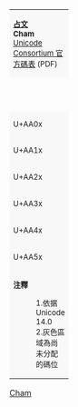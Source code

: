 {| class="wikitable nounderlines" style="border-collapse:collapse;background:#FFFFFF;font-size:large;text-align:center"
| colspan="17" style="background:#F8F8F8;font-size:small" | '''[[占文 (Unicode區段)|占文]]'''<br />'''Cham'''{{ref label|UAA00_as_of_Unicode_version|1}}{{ref label|UAA00_grey|2}}<br />[https://www.unicode.org/charts/PDF/UAA00.pdf Unicode Consortium 官方碼表] (PDF)
|- style="background:#F8F8F8;font-size:small"
| style="width:45pt" | &nbsp; || style="width:20pt"  | 0 || style="width:20pt"  | 1 || style="width:20pt"  | 2 || style="width:20pt"  | 3 || style="width:20pt"  | 4 || style="width:20pt"  | 5 || style="width:20pt"  | 6 || style="width:20pt"  | 7 || style="width:20pt"  | 8 || style="width:20pt"  | 9 || style="width:20pt"  | A || style="width:20pt"  | B || style="width:20pt"  | C || style="width:20pt"  | D || style="width:20pt"  | E || style="width:20pt"  | F
|-
| style="background:#F8F8F8;font-size:small" | U+AA0x
| style="font-family:Noto Sans Cham, Code2000;" title="U+AA00: CHAM LETTER A" | ꨀ
| style="font-family:Noto Sans Cham, Code2000;" title="U+AA01: CHAM LETTER I" | ꨁ
| style="font-family:Noto Sans Cham, Code2000;" title="U+AA02: CHAM LETTER U" | ꨂ
| style="font-family:Noto Sans Cham, Code2000;" title="U+AA03: CHAM LETTER E" | ꨃ
| style="font-family:Noto Sans Cham, Code2000;" title="U+AA04: CHAM LETTER AI" | ꨄ
| style="font-family:Noto Sans Cham, Code2000;" title="U+AA05: CHAM LETTER O" | ꨅ
| style="font-family:Noto Sans Cham, Code2000;" title="U+AA06: CHAM LETTER KA" | ꨆ
| style="font-family:Noto Sans Cham, Code2000;" title="U+AA07: CHAM LETTER KHA" | ꨇ
| style="font-family:Noto Sans Cham, Code2000;" title="U+AA08: CHAM LETTER GA" | ꨈ
| style="font-family:Noto Sans Cham, Code2000;" title="U+AA09: CHAM LETTER GHA" | ꨉ
| style="font-family:Noto Sans Cham, Code2000;" title="U+AA0A: CHAM LETTER NGUE" | ꨊ
| style="font-family:Noto Sans Cham, Code2000;" title="U+AA0B: CHAM LETTER NGA" | ꨋ
| style="font-family:Noto Sans Cham, Code2000;" title="U+AA0C: CHAM LETTER CHA" | ꨌ
| style="font-family:Noto Sans Cham, Code2000;" title="U+AA0D: CHAM LETTER CHHA" | ꨍ
| style="font-family:Noto Sans Cham, Code2000;" title="U+AA0E: CHAM LETTER JA" | ꨎ
| style="font-family:Noto Sans Cham, Code2000;" title="U+AA0F: CHAM LETTER JHA" | ꨏ
|-
| style="background:#F8F8F8;font-size:small" | U+AA1x
| style="font-family:Noto Sans Cham, Code2000;" title="U+AA10: CHAM LETTER NHUE" | ꨐ
| style="font-family:Noto Sans Cham, Code2000;" title="U+AA11: CHAM LETTER NHA" | ꨑ
| style="font-family:Noto Sans Cham, Code2000;" title="U+AA12: CHAM LETTER NHJA" | ꨒ
| style="font-family:Noto Sans Cham, Code2000;" title="U+AA13: CHAM LETTER TA" | ꨓ
| style="font-family:Noto Sans Cham, Code2000;" title="U+AA14: CHAM LETTER THA" | ꨔ
| style="font-family:Noto Sans Cham, Code2000;" title="U+AA15: CHAM LETTER DA" | ꨕ
| style="font-family:Noto Sans Cham, Code2000;" title="U+AA16: CHAM LETTER DHA" | ꨖ
| style="font-family:Noto Sans Cham, Code2000;" title="U+AA17: CHAM LETTER NUE" | ꨗ
| style="font-family:Noto Sans Cham, Code2000;" title="U+AA18: CHAM LETTER NA" | ꨘ
| style="font-family:Noto Sans Cham, Code2000;" title="U+AA19: CHAM LETTER DDA" | ꨙ
| style="font-family:Noto Sans Cham, Code2000;" title="U+AA1A: CHAM LETTER PA" | ꨚ
| style="font-family:Noto Sans Cham, Code2000;" title="U+AA1B: CHAM LETTER PPA" | ꨛ
| style="font-family:Noto Sans Cham, Code2000;" title="U+AA1C: CHAM LETTER PHA" | ꨜ
| style="font-family:Noto Sans Cham, Code2000;" title="U+AA1D: CHAM LETTER BA" | ꨝ
| style="font-family:Noto Sans Cham, Code2000;" title="U+AA1E: CHAM LETTER BHA" | ꨞ
| style="font-family:Noto Sans Cham, Code2000;" title="U+AA1F: CHAM LETTER MUE" | ꨟ
|-
| style="background:#F8F8F8;font-size:small" | U+AA2x
| style="font-family:Noto Sans Cham, Code2000;" title="U+AA20: CHAM LETTER MA" | ꨠ
| style="font-family:Noto Sans Cham, Code2000;" title="U+AA21: CHAM LETTER BBA" | ꨡ
| style="font-family:Noto Sans Cham, Code2000;" title="U+AA22: CHAM LETTER YA" | ꨢ
| style="font-family:Noto Sans Cham, Code2000;" title="U+AA23: CHAM LETTER RA" | ꨣ
| style="font-family:Noto Sans Cham, Code2000;" title="U+AA24: CHAM LETTER LA" | ꨤ
| style="font-family:Noto Sans Cham, Code2000;" title="U+AA25: CHAM LETTER VA" | ꨥ
| style="font-family:Noto Sans Cham, Code2000;" title="U+AA26: CHAM LETTER SSA" | ꨦ
| style="font-family:Noto Sans Cham, Code2000;" title="U+AA27: CHAM LETTER SA" | ꨧ
| style="font-family:Noto Sans Cham, Code2000;" title="U+AA28: CHAM LETTER HA" | ꨨ
| style="font-family:Noto Sans Cham, Code2000;" title="U+AA29: CHAM VOWEL SIGN AA" | ꨩ
| style="font-family:Noto Sans Cham, Code2000;" title="U+AA2A: CHAM VOWEL SIGN I" | ꨪ
| style="font-family:Noto Sans Cham, Code2000;" title="U+AA2B: CHAM VOWEL SIGN II" | ꨫ
| style="font-family:Noto Sans Cham, Code2000;" title="U+AA2C: CHAM VOWEL SIGN EI" | ꨬ
| style="font-family:Noto Sans Cham, Code2000;" title="U+AA2D: CHAM VOWEL SIGN U" | ꨭ
| style="font-family:Noto Sans Cham, Code2000;" title="U+AA2E: CHAM VOWEL SIGN OE" | ꨮ
| style="font-family:Noto Sans Cham, Code2000;" title="U+AA2F: CHAM VOWEL SIGN O" | ꨯ
|-
| style="background:#F8F8F8;font-size:small" | U+AA3x
| style="font-family:Noto Sans Cham, Code2000;" title="U+AA30: CHAM VOWEL SIGN AI" | ꨰ
| style="font-family:Noto Sans Cham, Code2000;" title="U+AA31: CHAM VOWEL SIGN AU" | ꨱ
| style="font-family:Noto Sans Cham, Code2000;" title="U+AA32: CHAM VOWEL SIGN UE" | ꨲ
| style="font-family:Noto Sans Cham, Code2000;" title="U+AA33: CHAM CONSONANT SIGN YA" | ꨳ
| style="font-family:Noto Sans Cham, Code2000;" title="U+AA34: CHAM CONSONANT SIGN RA" | ꨴ
| style="font-family:Noto Sans Cham, Code2000;" title="U+AA35: CHAM CONSONANT SIGN LA" | ꨵ
| style="font-family:Noto Sans Cham, Code2000;" title="U+AA36: CHAM CONSONANT SIGN WA" | ꨶ
| title="Reserved" style="background-color:#CCCCCC;" |  
| title="Reserved" style="background-color:#CCCCCC;" |  
| title="Reserved" style="background-color:#CCCCCC;" |  
| title="Reserved" style="background-color:#CCCCCC;" |  
| title="Reserved" style="background-color:#CCCCCC;" |  
| title="Reserved" style="background-color:#CCCCCC;" |  
| title="Reserved" style="background-color:#CCCCCC;" |  
| title="Reserved" style="background-color:#CCCCCC;" |  
| title="Reserved" style="background-color:#CCCCCC;" |  
|-
| style="background:#F8F8F8;font-size:small" | U+AA4x
| style="font-family:Noto Sans Cham, Code2000;" title="U+AA40: CHAM LETTER FINAL K" | ꩀ
| style="font-family:Noto Sans Cham, Code2000;" title="U+AA41: CHAM LETTER FINAL G" | ꩁ
| style="font-family:Noto Sans Cham, Code2000;" title="U+AA42: CHAM LETTER FINAL NG" | ꩂ
| style="font-family:Noto Sans Cham, Code2000;" title="U+AA43: CHAM CONSONANT SIGN FINAL NG" | ꩃ
| style="font-family:Noto Sans Cham, Code2000;" title="U+AA44: CHAM LETTER FINAL CH" | ꩄ
| style="font-family:Noto Sans Cham, Code2000;" title="U+AA45: CHAM LETTER FINAL T" | ꩅ
| style="font-family:Noto Sans Cham, Code2000;" title="U+AA46: CHAM LETTER FINAL N" | ꩆ
| style="font-family:Noto Sans Cham, Code2000;" title="U+AA47: CHAM LETTER FINAL P" | ꩇ
| style="font-family:Noto Sans Cham, Code2000;" title="U+AA48: CHAM LETTER FINAL Y" | ꩈ
| style="font-family:Noto Sans Cham, Code2000;" title="U+AA49: CHAM LETTER FINAL R" | ꩉ
| style="font-family:Noto Sans Cham, Code2000;" title="U+AA4A: CHAM LETTER FINAL L" | ꩊ
| style="font-family:Noto Sans Cham, Code2000;" title="U+AA4B: CHAM LETTER FINAL SS" | ꩋ
| style="font-family:Noto Sans Cham, Code2000;" title="U+AA4C: CHAM CONSONANT SIGN FINAL M" | ꩌ
| style="font-family:Noto Sans Cham, Code2000;" title="U+AA4D: CHAM CONSONANT SIGN FINAL H" | ꩍ
| title="Reserved" style="background-color:#CCCCCC;" |  
| title="Reserved" style="background-color:#CCCCCC;" |  
|-
| style="background:#F8F8F8;font-size:small" | U+AA5x
| style="font-family:Noto Sans Cham, Code2000;" title="U+AA50: CHAM DIGIT ZERO" | ꩐
| style="font-family:Noto Sans Cham, Code2000;" title="U+AA51: CHAM DIGIT ONE" | ꩑
| style="font-family:Noto Sans Cham, Code2000;" title="U+AA52: CHAM DIGIT TWO" | ꩒
| style="font-family:Noto Sans Cham, Code2000;" title="U+AA53: CHAM DIGIT THREE" | ꩓
| style="font-family:Noto Sans Cham, Code2000;" title="U+AA54: CHAM DIGIT FOUR" | ꩔
| style="font-family:Noto Sans Cham, Code2000;" title="U+AA55: CHAM DIGIT FIVE" | ꩕
| style="font-family:Noto Sans Cham, Code2000;" title="U+AA56: CHAM DIGIT SIX" | ꩖
| style="font-family:Noto Sans Cham, Code2000;" title="U+AA57: CHAM DIGIT SEVEN" | ꩗
| style="font-family:Noto Sans Cham, Code2000;" title="U+AA58: CHAM DIGIT EIGHT" | ꩘
| style="font-family:Noto Sans Cham, Code2000;" title="U+AA59: CHAM DIGIT NINE" | ꩙
| title="Reserved" style="background-color:#CCCCCC;" |  
| title="Reserved" style="background-color:#CCCCCC;" |  
| style="font-family:Noto Sans Cham, Code2000;" title="U+AA5C: CHAM PUNCTUATION SPIRAL" | ꩜
| style="font-family:Noto Sans Cham, Code2000;" title="U+AA5D: CHAM PUNCTUATION DANDA" | ꩝
| style="font-family:Noto Sans Cham, Code2000;" title="U+AA5E: CHAM PUNCTUATION DOUBLE DANDA" | ꩞
| style="font-family:Noto Sans Cham, Code2000;" title="U+AA5F: CHAM PUNCTUATION TRIPLE DANDA" | ꩟
|-
| colspan="17" style="background:#F8F8F8;font-size:small;text-align:left"| '''注釋'''
:1.{{note|UAA00_as_of_Unicode_version}}依据 Unicode 14.0
:2.{{note|UAA00_grey}}灰色區域為尚未分配的碼位
|}<noinclude>
[[Category:Unicode模板|Cham]]
{{Documentation|Template:Unicode chart/block documentation}}
</noinclude>